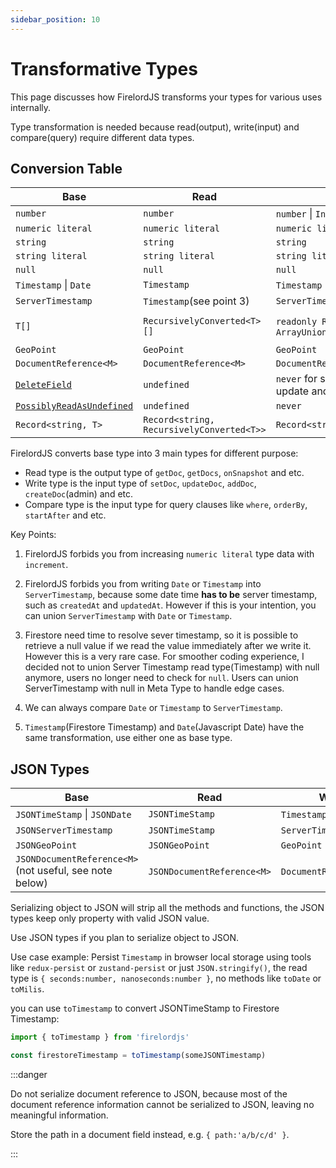 ```yaml
---
sidebar_position: 10
---
```


# Transformative Types

This page discusses how FirelordJS transforms your types for various uses internally.

Type transformation is needed because read(output), write(input) and compare(query) require different data types.

## Conversion Table

| Base                                                             | Read                                      | Write                                                                                 | Compare                                   |
| ---------------------------------------------------------------- | ----------------------------------------- | ------------------------------------------------------------------------------------- | ----------------------------------------- |
| `number`                                                         | `number`                                  | `number` \| `Increment`                                                               | `number`                                  |
| `numeric literal`                                                | `numeric literal`                         | `numeric literal`                                                                     | `numeric literal`                         |
| `string`                                                         | `string`                                  | `string`                                                                              | `string`                                  |
| `string literal`                                                 | `string literal`                          | `string literal`                                                                      | `string literal`                          |
| `null`                                                           | `null`                                    | `null`                                                                                | `null`                                    |
| `Timestamp` \| `Date`                                            | `Timestamp`                               | `Timestamp` \| `Date`                                                                 | `Timestamp` \| `Date`                     |
| `ServerTimestamp`                                                | `Timestamp`(see point 3)                  | `ServerTimestamp`                                                                     | `Timestamp` \| `Date`                     |
| `T[]`                                                            | `RecursivelyConverted<T>[]`               | `readonly RecursivelyConverted<T>[]` \| `ArrayUnionOrRemove<RecursivelyConverted<T>>` | `readonly RecursivelyConverted<T>[]`      |
| `GeoPoint`                                                       | `GeoPoint`                                | `GeoPoint`                                                                            | `GeoPoint`                                |
| `DocumentReference<M>`                                           | `DocumentReference<M>`                    | `DocumentReference<M>`                                                                | `DocumentReference<M>`                    |
| [`DeleteField`](./guides/delete_field)                           | `undefined`                               | `never` for set, add and create. `DeleteField` for update and set merge               | `never`                                   |
| [`PossiblyReadAsUndefined`](./guides/possibly_read_as_undefined) | `undefined`                               | `never`                                                                               | `never`                                   |
| `Record<string, T>`                                              | `Record<string, RecursivelyConverted<T>>` | `Record<string, RecursivelyConverted<T>>`                                             | `Record<string, RecursivelyConverted<T>>` |

FirelordJS converts base type into 3 main types for different purpose:

- Read type is the output type of `getDoc`, `getDocs`, `onSnapshot` and etc.
- Write type is the input type of `setDoc`, `updateDoc`, `addDoc`, `createDoc`(admin) and etc.
- Compare type is the input type for query clauses like `where`, `orderBy`, `startAfter` and etc.

Key Points:

1. FirelordJS forbids you from increasing `numeric literal` type data with `increment`.

2. FirelordJS forbids you from writing `Date` or `Timestamp` into `ServerTimestamp`, because some date time **has to be** server timestamp, such as `createdAt` and `updatedAt`. However if this is your intention, you can union `ServerTimestamp` with `Date` or `Timestamp`.

3. Firestore need time to resolve sever timestamp, so it is possible to retrieve a null value if we read the value immediately after we write it. However this is a very rare case. For smoother coding experience, I decided not to union Server Timestamp read type(Timestamp) with null anymore, users no longer need to check for `null`. Users can union ServerTimestamp with null in Meta Type to handle edge cases.

4. We can always compare `Date` or `Timestamp` to `ServerTimestamp`.

5. `Timestamp`(Firestore Timestamp) and `Date`(Javascript Date) have the same transformation, use either one as base type.

## JSON Types

| Base                                                   | Read                       | Write                  | Compare                |
| ------------------------------------------------------ | -------------------------- | ---------------------- | ---------------------- |
| `JSONTimeStamp` \| `JSONDate`                          | `JSONTimeStamp`            | `Timestamp` \| `Date`  | `Timestamp` \| `Date`  |
| `JSONServerTimestamp`                                  | `JSONTimeStamp`            | `ServerTimestamp`      | `Timestamp` \| `Date`  |
| `JSONGeoPoint`                                         | `JSONGeoPoint`             | `GeoPoint`             | `GeoPoint`             |
| `JSONDocumentReference<M>`(not useful, see note below) | `JSONDocumentReference<M>` | `DocumentReference<M>` | `DocumentReference<M>` |

Serializing object to JSON will strip all the methods and functions, the JSON types keep only property with valid JSON value.

Use JSON types if you plan to serialize object to JSON.

Use case example: Persist `Timestamp` in browser local storage using tools like `redux-persist` or `zustand-persist` or just `JSON.stringify()`, the read type is `{ seconds:number, nanoseconds:number }`, no methods like `toDate` or `toMilis`.

you can use `toTimestamp` to convert JSONTimeStamp to Firestore Timestamp:

```ts
import { toTimestamp } from 'firelordjs'

const firestoreTimestamp = toTimestamp(someJSONTimestamp)
```

:::danger

Do not serialize document reference to JSON, because most of the document reference information cannot be serialized to JSON, leaving no meaningful information.

Store the path in a document field instead, e.g. `{ path:'a/b/c/d' }`.

:::
